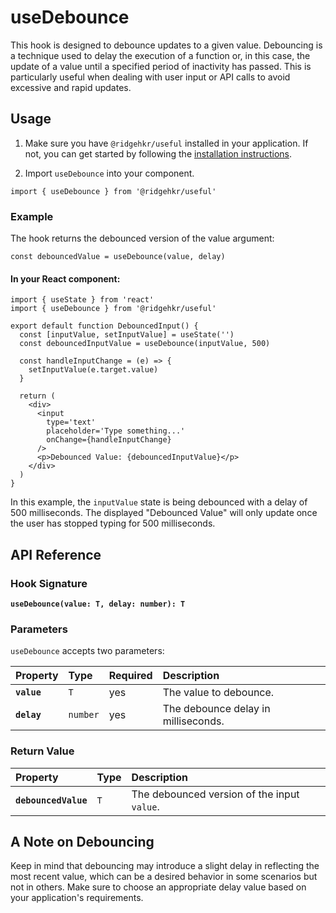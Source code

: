 # useDebounce

This hook is designed to debounce updates to a given value. Debouncing is a technique used to delay the execution of a function or, in this case, the update of a value until a specified period of inactivity has passed. This is particularly useful when dealing with user input or API calls to avoid excessive and rapid updates.

## Usage

1. Make sure you have `@ridgehkr/useful` installed in your application. If not, you can get started by following the [installation instructions](/#getting-started).

2. Import `useDebounce` into your component.

```tsx
import { useDebounce } from '@ridgehkr/useful'
```

### Example

The hook returns the debounced version of the value argument:

```tsx
const debouncedValue = useDebounce(value, delay)
```

#### In your React component:

```tsx /useDebounce/ filename="DebouncedInput.jsx"
import { useState } from 'react'
import { useDebounce } from '@ridgehkr/useful'

export default function DebouncedInput() {
  const [inputValue, setInputValue] = useState('')
  const debouncedInputValue = useDebounce(inputValue, 500)

  const handleInputChange = (e) => {
    setInputValue(e.target.value)
  }

  return (
    <div>
      <input
        type='text'
        placeholder='Type something...'
        onChange={handleInputChange}
      />
      <p>Debounced Value: {debouncedInputValue}</p>
    </div>
  )
}
```

In this example, the `inputValue` state is being debounced with a delay of 500 milliseconds. The displayed "Debounced Value" will only update once the user has stopped typing for 500 milliseconds.

## API Reference

### Hook Signature

**`useDebounce(value: T, delay: number): T`**

### Parameters

`useDebounce` accepts two parameters:

| Property    | Type     | Required | Description                         |
| :---------- | :------- | :------- | :---------------------------------- |
| **`value`** | `T`      | yes      | The value to debounce.              |
| **`delay`** | `number` | yes      | The debounce delay in milliseconds. |

### Return Value

| Property             | Type | Description                                 |
| :------------------- | :--- | :------------------------------------------ |
| **`debouncedValue`** | `T`  | The debounced version of the input `value`. |

## A Note on Debouncing

Keep in mind that debouncing may introduce a slight delay in reflecting the most recent value, which can be a desired behavior in some scenarios but not in others. Make sure to choose an appropriate delay value based on your application's requirements.
